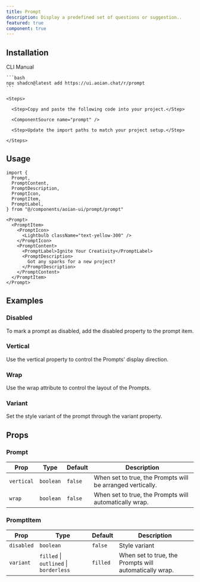 ```yaml
---
title: Prompt
description: Display a predefined set of questions or suggestion..
featured: true
component: true
---
```


<ComponentPreview name="prompt-demo" description="A Prompt" />

## Installation

<Tabs defaultValue="cli">

  <TabsList>
    <TabsTrigger value="cli">CLI</TabsTrigger>
    <TabsTrigger value="manual">Manual</TabsTrigger>
  </TabsList>
  <TabsContent value="cli">

    ```bash
    npx shadcn@latest add https://ui.aoian.chat/r/prompt
    ```

  </TabsContent>

  <TabsContent value="manual">

    <Steps>

      <Step>Copy and paste the following code into your project.</Step>

      <ComponentSource name="prompt" />

      <Step>Update the import paths to match your project setup.</Step>

    </Steps>

  </TabsContent>

</Tabs>

## Usage

```tsx
import {
  Prompt,
  PromptContent,
  PromptDescription,
  PromptIcon,
  PromptItem,
  PromptLabel,
} from "@/components/aoian-ui/prompt/prompt"
```

```tsx
<Prompt>
  <PromptItem>
    <PromptIcon>
      <Lightbulb className="text-yellow-300" />
    </PromptIcon>
    <PromptContent>
      <PromptLabel>Ignite Your Creativity</PromptLabel>
      <PromptDescription>
        Got any sparks for a new project?
      </PromptDescription>
    </PromptContent>
  </PromptItem>
</Prompt>
```

## Examples

### Disabled

To mark a prompt as disabled, add the disabled property to the prompt item.

<ComponentPreview
  name="prompt-disabled"
  description="To mark a prompt as disabled, add the disabled property to the prompt item."
/>

### Vertical

Use the vertical property to control the Prompts' display direction.

<ComponentPreview
  name="prompt-vertical"
  description="Use the vertical property to control the Prompts' display direction."
/>


### Wrap

Use the wrap attribute to control the layout of the Prompts.

<ComponentPreview
  name="prompt-wrap"
  description="Use the wrap attribute to control the layout of the Prompts."
/>

### Variant

Set the style variant of the prompt through the variant property.

<ComponentPreview
  name="prompt-variant"
  description="Set the style variant of the prompt through the variant property."
/>


## Props

### Prompt

| Prop       | Type      | Default | Description                                                |
|------------|-----------|---------|------------------------------------------------------------|
| `vertical` | `boolean` | `false` | When set to true, the Prompts will be arranged vertically. |
| `wrap`     | `boolean` | `false` | When set to true, the Prompts will automatically wrap.     |

### PromptItem

| Prop       | Type                                   | Default  | Description                                            |
|------------|----------------------------------------|----------|--------------------------------------------------------|
| `disabled` | `boolean`                              | `false`  | Style variant                                          |
| `variant`  | `filled` \| `outlined` \| `borderless` | `filled` | When set to true, the Prompts will automatically wrap. |
